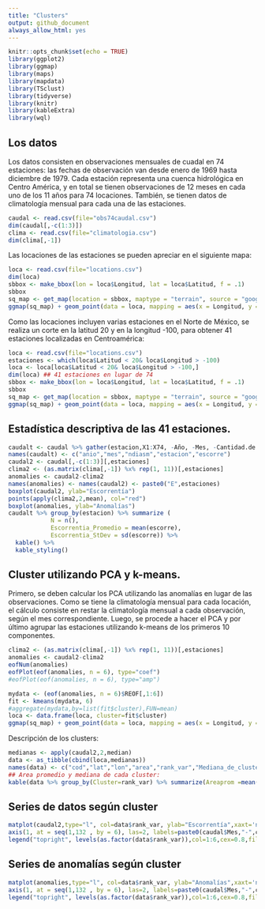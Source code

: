 ```yaml
---
title: "Clusters"
output: github_document
always_allow_html: yes
---
```


```r
knitr::opts_chunk$set(echo = TRUE)
library(ggplot2)
library(ggmap)
library(maps)
library(mapdata)
library(TSclust)
library(tidyverse)
library(knitr)
library(kableExtra)
library(wql)
```


## Los datos

Los datos consisten en observaciones mensuales de cuadal en 74 estaciones: las fechas de observación van desde enero de 1969 hasta diciembre de 1979. Cada estación representa una cuenca hidrológica en Centro América, y en total se tienen observaciones de 12 meses en cada uno de los 11 años para 74 locaciones. También, se tienen datos de climatología mensual para cada una de las estaciones. 

```r
caudal <- read.csv(file="obs74caudal.csv")
dim(caudal[,-c(1:3)])
clima <- read.csv(file="climatologia.csv")
dim(clima[,-1])
```

Las locaciones de las estaciones se pueden apreciar en el siguiente mapa:

```r
loca <- read.csv(file="locations.csv")
dim(loca)
sbbox <- make_bbox(lon = loca$Longitud, lat = loca$Latitud, f = .1)
sbbox
sq_map <- get_map(location = sbbox, maptype = "terrain", source = "google")
ggmap(sq_map) + geom_point(data = loca, mapping = aes(x = Longitud, y = Latitud), color = "red")
```

Como las locaciones incluyen varias estaciones en el Norte de México, se realiza un corte en la latitud 20 y en la longitud -100, para obtener 41 estaciones localizadas en Centroamérica:

```r
loca <- read.csv(file="locations.csv")
estaciones <- which(loca$Latitud < 20& loca$Longitud > -100)
loca <- loca[loca$Latitud < 20& loca$Longitud > -100,]
dim(loca) ## 41 estaciones en lugar de 74
sbbox <- make_bbox(lon = loca$Longitud, lat = loca$Latitud, f = .1)
sbbox
sq_map <- get_map(location = sbbox, maptype = "terrain", source = "google")
ggmap(sq_map) + geom_point(data = loca, mapping = aes(x = Longitud, y = Latitud), color = "red")
```

## Estadística descriptiva de las 41 estaciones.

```r
caudalt <- caudal %>% gather(estacion,X1:X74, -Año, -Mes, -Cantidad.de.días.del.mes)
names(caudalt) <- c("anio","mes","ndiasm","estacion","escorre")      
caudal2 <- caudal[,-c(1:3)][,estaciones]
clima2 <- (as.matrix(clima[,-1]) %x% rep(1, 11))[,estaciones]
anomalies <- caudal2-clima2
names(anomalies) <- names(caudal2) <- paste0("E",estaciones)
boxplot(caudal2, ylab="Escorrentía")
points(apply(clima2,2,mean), col="red")
boxplot(anomalies, ylab="Anomalías")
caudalt %>% group_by(estacion) %>% summarize (
            N = n(),
            Escorrentia_Promedio = mean(escorre),
            Escorrentia_StDev = sd(escorre)) %>% 
  kable() %>%
  kable_styling()
```


## Cluster utilizando PCA y k-means. 

Primero, se deben calcular los PCA utilizando las anomalías en lugar de las observaciones. Como se tiene la climatología mensual para cada locación, el cálculo consiste en restar la climatología mensual a cada observación, según el mes correspondiente. Luego, se procede a hacer el PCA y por último agrupar las estaciones utilizando k-means de los primeros 10 componentes.


```r
clima2 <- (as.matrix(clima[,-1]) %x% rep(1, 11))[,estaciones]
anomalies <- caudal2-clima2
eofNum(anomalies)
eofPlot(eof(anomalies, n = 6), type="coef")
#eofPlot(eof(anomalies, n = 6), type="amp")

mydata <- (eof(anomalies, n = 6)$REOF[,1:6])
fit <- kmeans(mydata, 6) 
#aggregate(mydata,by=list(fit$cluster),FUN=mean)
loca <- data.frame(loca, cluster=fit$cluster)
ggmap(sq_map) + geom_point(data = loca, mapping = aes(x = Longitud, y = Latitud, colour=as.character(cluster)))
```

Descripción de los clusters:

```r
medianas <- apply(caudal2,2,median)
data <- as_tibble(cbind(loca,medianas))
names(data) <- c("cod","lat","lon","area","rank_var","Mediana_de_cluster")
## Area promedio y mediana de cada cluster:
kable(data %>% group_by(Cluster=rank_var) %>% summarize(Areaprom =mean(area), MedianaEsc = median(Mediana_de_cluster)),digits=2)
```

## Series de datos según cluster
```r
matplot(caudal2,type="l", col=data$rank_var, ylab="Escorrentía",xaxt='n', main="Escorrentía por mes según número de cluster")
axis(1, at = seq(1,132 , by = 6), las=2, labels=paste0(caudal$Mes,"-",caudal$Año)[seq(1,132 , by = 6)])
legend("topright", levels(as.factor(data$rank_var)),col=1:6,cex=0.8,fill=1:6)
```

## Series de anomalías según cluster
```r
matplot(anomalies,type="l", col=data$rank_var, ylab="Anomalías",xaxt='n', main="Anomalías por mes según número de cluster")
axis(1, at = seq(1,132 , by = 6), las=2, labels=paste0(caudal$Mes,"-",caudal$Año)[seq(1,132 , by = 6)])
legend("topright", levels(as.factor(data$rank_var)),col=1:6,cex=0.8,fill=1:6)
```

